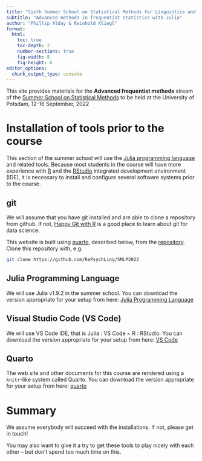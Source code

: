 ```yaml
---
title: "Sixth Summer School on Statistical Methods for Linguistics and Psychology"
subtitle: "Advanced methods in frequentist statistics with Julia"
author: "Phillip Alday & Reinhold Kliegl"
format:
  html:
    toc: true
    toc-depth: 2
    number-sections: true
    fig-width: 8
    fig-height: 6
editor_options:
  chunk_output_type: console
---
```


This site provides materials for the **Advanced frequentist methods** stream of the [Summer School on Statistical Methods](https://vasishth.github.io/smlp2022/) to be held at the University of Potsdam, 12-16 September, 2022

# Installation of tools prior to the course

This section of the summer school will use the [Julia programming language](https://julialang.org/) and related tools.
Because most students in the course will have more experience with [R](https://r-project.org) and the [RStudio](https://rstudio.com) integrated development environment (IDE), it is necessary to install and configure several software systems prior to the course.

## git

We will assume that you have git installed and are able to clone a repository from github.
If not, [Happy Git with R](https://happygitwithr.com/) is a good place to learn about git for data science.

This website is built using [quarto](https://quarto.org), described below, from the [repository](https://github.com/RePsychLing/SMLP2022).
Clone this repository with, e.g.

```sh
git clone https://github.com/RePsychLing/SMLP2022
```

## Julia Programming Language

We will use Julia v1.9.2 in the summer school. You can download the version appropriate for your setup from here: [Julia Programming Language](https://julialang.org/downloads/)

## Visual Studio Code (VS Code)

We will use VS Code IDE, that is Julia : VS Code ~ R : RStudio. You can download the version appropriate for your setup from here: [VS Code](https://code.visualstudio.com/download)

## Quarto

The web site and other documents for this course are rendered using a `knitr`-like system called Quarto. You can download the version appropriate for your setup from here: [quarto](https://quarto.org/docs/get-started/)

# Summary

We assume everybody will succeed with the installations. If not, please get in touch!

You may also want to give it a try to get these tools to play nicely with each other -- but don't spend too much time on this.
